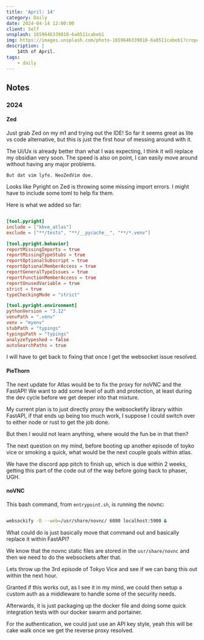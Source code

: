 ```yaml
---
title: 'April: 14'
category: Daily
date: 2024-04-14 12:00:00
client: Self
unsplash: 1659646339818-6a8511cabeb1
img: https://images.unsplash.com/photo-1659646339818-6a8511cabeb1?crop=entropy&cs=srgb&fm=jpg&ixid=MnwzNjM5Nzd8MHwxfHJhbmRvbXx8fHx8fHx8fDE2ODE3NDg2ODY&ixlib=rb-4.0.3&q=85
description: |
    14th of April.
tags:
    - daily
---
```



## Notes


### 2024


#### Zed

Just grab Zed on my m1 and trying out the IDE!
So far it seems great as lite vs code alternative, but this is just the first hour of messing around with it.

The Ui/Ux is already better than what I was expecting, I think it will replace my obsidian very soon.
The speed is also on point, I can easily move around without having any major problems.

`But dat vim lyfe. NeoZedVim doe.`

Looks like Pyright on Zed is throwing some missing import errors.
I might have to include some toml to help fix them.

Here is what we added so far:

```toml

[tool.pyright]
include = ["kbve_atlas"]
exclude = ["**/tests", "**/__pycache__", "**/*.venv"]

[tool.pyright.behavior]
reportMissingImports = true
reportMissingTypeStubs = true
reportOptionalSubscript = true
reportOptionalMemberAccess = true
reportGeneralTypeIssues = true
reportFunctionMemberAccess = true
reportUnusedVariable = true
strict = true
typeCheckingMode = "strict"

[tool.pyright.environment]
pythonVersion = "3.12"
venvPath = ".venv"
venv = "myenv"
stubPath = "typings"
typingsPath = "typings"
analyzeTypeshed = false
autoSearchPaths = true
```

I will have to get back to fixing that once I get the websocket issue resolved.


#### PieThorn

The next update for Atlas would be to fix the proxy for noVNC and the FastAPI!
We want to add some level of auth and protection, at least during the dev cycle before we get deeper into that mixture.

My current plan is to just directly proxy the websocketify library within FastAPI, if that ends up being too much work, I suppose I could switch over to either node or rust to get the job done.

But then I would not learn anything, where would the fun be in that then?

The next question on my mind, before booting up another episode of toyko vice or smoking a quick, what would be the next couple goals within atlas.

We have the discord app pitch to finish up, which is due within 2 weeks, getting this part of the code out of the way before going back to phaser, UGH.


#### noVNC

This bash command, from `entrypoint.sh`, is running the novnc:

```bash

websockify -D --web=/usr/share/novnc/ 6080 localhost:5900 &

```

What could do is just basically move that command out and basically replace it within FastAPI?

We know that the novnc static files are stored in the `usr/share/novnc` and then we need to do the websockets after that.

Lets throw up the 3rd episode of Tokyo Vice and see if we can bang this out within the next hour.

Granted if this works out, as I see it in my mind, we could then setup a custom auth as a middleware to handle some of the security needs.

Afterwards, it is just packaging up the docker file and doing some quick integration tests with our docker swarm and portainer.

For the authentication, we could just use an API key style, yeah this will be cake walk once we get the reverse proxy resolved.
